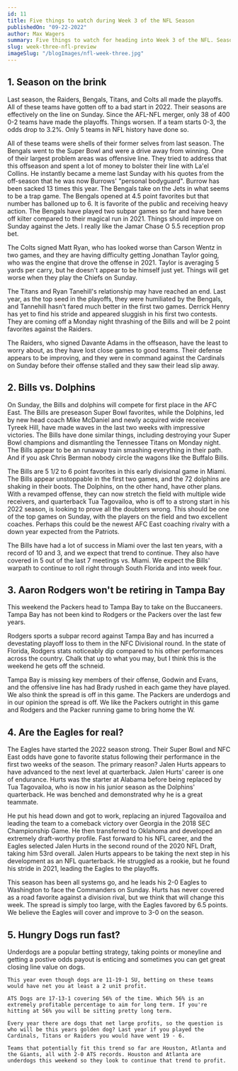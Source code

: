 ```yaml
---
id: 11
title: Five things to watch during Week 3 of the NFL Season
publishedOn: "09-22-2022"
author: Max Wagers
summary: Five things to watch for heading into Week 3 of the NFL. Season's on the brink, what 0-2 team can crawl out of the hole? Buffalo vs. Miami. Can Rodgers play a good game in the state of Florida? Jalen Hurts takes the next step. Underdog betting strategy.
slug: week-three-nfl-preview
imageSlug: "/blogImages/nfl-week-three.jpg"
---
```


<h2 style={{ backgroundColor: "black", color: "white", padding: "20px" }}>
  1. Season on the brink
</h2>
<div style={{ fontFamily: "monospace", margin: "0 24px" }}>
Last season, the Raiders, Bengals, Titans, and Colts all made the playoffs. All of these teams have gotten off to a bad start in 2022. Their seasons are effectively on the line on Sunday. Since the AFL-NFL merger, only 38 of 400 0-2 teams have made the playoffs. Things worsen. If a team starts 0-3, the odds drop to 3.2%. Only 5 teams in NFL history have done so.

All of these teams were shells of their former selves from last season. The Bengals went to the Super Bowl and were a drive away from winning. One of their largest problem areas was offensive line. They tried to address that this offseason and spent a lot of money to bolster their line with La'el Collins. He instantly became a meme last Sunday with his quotes from the off-season that he was now Burrows' "personal bodyguard". Burrow has been sacked 13 times this year. The Bengals take on the Jets in what seems to be a trap game. The Bengals opened at 4.5 point favorites but that number has balloned up to 6. It is favorite of the public and receiving heavy action. The Bengals have played two subpar games so far and have been off kilter compared to their magical run in 2021. Things should improve on Sunday against the Jets. I really like the Jamar Chase O 5.5 reception prop bet.

The Colts signed Matt Ryan, who has looked worse than Carson Wentz in two games, and they are having difficulty getting Jonathan Taylor going, who was the engine that drove the offense in 2021. Taylor is averaging 5 yards per carry, but he doesn't appear to be himself just yet. Things will get worse when they play the Chiefs on Sunday.

The Titans and Ryan Tanehill's relationship may have reached an end. Last year, as the top seed in the playoffs, they were humiliated by the Bengals, and Tannehill hasn't fared much better in the first two games. Derrick Henry has yet to find his stride and appeared sluggish in his first two contests. They are coming off a Monday night thrashing of the Bills and will be 2 point favorites against the Raiders.

The Raiders, who signed Davante Adams in the offseason, have the least to worry about, as they have lost close games to good teams. Their defense appears to be improving, and they were in command against the Cardinals on Sunday before their offense stalled and they saw their lead slip away.

</div>

<h2 style={{ backgroundColor: "black", color: "white", padding: "20px" }}>
  2. Bills vs. Dolphins
</h2>
<div style={{ fontFamily: "monospace", margin: "0 24px" }}>

On Sunday, the Bills and dolphins will compete for first place in the AFC East. The Bills are preseason Super Bowl favorites, while the Dolphins, led by new head coach Mike McDaniel and newly acquired wide receiver Tyreek Hill, have made waves in the last two weeks with impressive victories. The Bills have done similar things, including destroying your Super Bowl champions and dismantling the Tennessee Titans on Monday night. The Bills appear to be an runaway train smashing everything in their path. And if you ask Chris Berman nobody circle the wagons like the Buffalo Bills.

The Bills are 5 1/2 to 6 point favorites in this early divisional game in Miami. The Bills appear unstoppable in the first two games, and the 72 dolphins are shaking in their boots. The Dolphins, on the other hand, have other plans. With a revamped offense, they can now stretch the field with multiple wide receivers, and quarterback Tua Tagovailoa, who is off to a strong start in his 2022 season, is looking to prove all the doubters wrong. This should be one of the top games on Sunday, with the players on the field and two excellent coaches. Perhaps this could be the newest AFC East coaching rivalry with a down year expected from the Patriots.

The Bills have had a lot of success in Miami over the last ten years, with a record of 10 and 3, and we expect that trend to continue. They also have covered in 5 out of the last 7 meetings vs. Miami. We expect the Bills' warpath to continue to roll right through South Florida and into week four.

</div>

<h2 style={{ backgroundColor: "black", color: "white", padding: "20px" }}>
  3. Aaron Rodgers won't be retiring in Tampa Bay
</h2>
<div style={{ fontFamily: "monospace", margin: "0 24px" }}>
  This weekend the Packers head to Tampa Bay to take on the Buccaneers. Tampa Bay has not been kind to Rodgers or the Packers over the last few years.

Rodgers sports a subpar record against Tampa Bay and has incurred a devestating playoff loss to them in the NFC Divisional round. In the state of Florida, Rodgers stats noticeably dip compared to his other performances across the country. Chalk that up to what you may, but I think this is the weekend he gets off the schneid.

Tampa Bay is missing key members of their offense, Godwin and Evans, and the offensive line has had Brady rushed in each game they have played. We also think the spread is off in this game. The Packers are underdogs and in our opinion the spread is off. We like the Packers outright in this game and Rodgers and the Packer running game to bring home the W.

</div>

<h2 style={{ backgroundColor: "black", color: "white", padding: "20px" }}>
  4. Are the Eagles for real?
</h2>
<div style={{ fontFamily: "monospace", margin: "0 24px" }}>

The Eagles have started the 2022 season strong. Their Super Bowl and NFC East odds have gone to favorite status following their performance in the first two weeks of the season. The primary reason? Jalen Hurts appears to have advanced to the next level at quarterback. Jalen Hurts' career is one of endurance. Hurts was the starter at Alabama before being replaced by Tua Tagovailoa, who is now in his junior season as the Dolphins' quarterback. He was benched and demonstrated why he is a great teammate.

He put his head down and got to work, replacing an injured Tagovailoa and leading the team to a comeback victory over Georgia in the 2018 SEC Championship Game. He then transferred to Oklahoma and developed an extremely draft-worthy profile. Fast forward to his NFL career, and the Eagles selected Jalen Hurts in the second round of the 2020 NFL Draft, taking him 53rd overall. Jalen Hurts appears to be taking the next step in his development as an NFL quarterback. He struggled as a rookie, but he found his stride in 2021, leading the Eagles to the playoffs.

This season has been all systems go, and he leads his 2-0 Eagles to Washington to face the Commanders on Sunday. Hurts has never covered as a road favorite against a division rival, but we think that will change this week. The spread is simply too large, with the Eagles favored by 6.5 points. We believe the Eagles will cover and improve to 3-0 on the season.

</div>

<h2 style={{ backgroundColor: "black", color: "white", padding: "20px" }}>
  5. Hungry Dogs run fast?
</h2>
<div style={{ fontFamily: "monospace", margin: "0 24px" }}>
   Underdogs are a popular betting strategy, taking points or moneyline and getting a postive odds payout is enticing and sometimes you can get great closing line value on dogs.

    This year even though dogs are 11-19-1 SU, betting on these teams would have net you at least a 2 unit profit.

    ATS Dogs are 17-13-1 covering 56% of the time. Which 56% is an extremely profitable percentage to aim for long term. If you're hitting at 56% you will be sitting pretty long term.

    Every year there are dogs that net large profits, so the question is who will be this years golden dog? Last year if you played the Cardinals, Titans or Raiders you would have went 19 - 6.

    Teams that potentially fit this trend so far are Houston, Atlanta and the Giants, all with 2-0 ATS records. Houston and Atlanta are underdogs this weekend so they look to continue that trend to profit.

</div>
